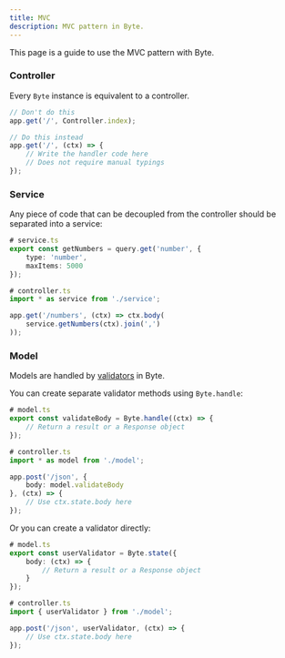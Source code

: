 ```yaml
---
title: MVC
description: MVC pattern in Byte.
---
```


This page is a guide to use the MVC pattern with Byte.

### Controller
Every `Byte` instance is equivalent to a controller.

```ts
// Don't do this
app.get('/', Controller.index);

// Do this instead
app.get('/', (ctx) => {
    // Write the handler code here
    // Does not require manual typings
});
```

### Service
Any piece of code that can be decoupled from the controller 
should be separated into a service:

```ts
# service.ts
export const getNumbers = query.get('number', { 
    type: 'number',
    maxItems: 5000
});
```

```ts
# controller.ts
import * as service from './service';

app.get('/numbers', (ctx) => ctx.body(
    service.getNumbers(ctx).join(',')
));
```

### Model
Models are handled by [validators](/concepts/validator) in Byte.

You can create separate validator methods using `Byte.handle`:
```ts
# model.ts
export const validateBody = Byte.handle((ctx) => {
    // Return a result or a Response object
});
```

```ts
# controller.ts
import * as model from './model';

app.post('/json', { 
    body: model.validateBody
}, (ctx) => {
    // Use ctx.state.body here
});
```

Or you can create a validator directly:
```ts
# model.ts
export const userValidator = Byte.state({
    body: (ctx) => {
        // Return a result or a Response object
    }
});
```

```ts
# controller.ts
import { userValidator } from './model';

app.post('/json', userValidator, (ctx) => {
    // Use ctx.state.body here
});
```
